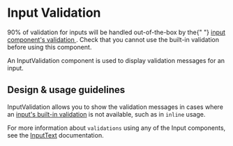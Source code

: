 
<Meta title="Components/Forms and Inputs/InputValidation/Docs" />

# Input Validation

<Banner type="warning" dismissible={false}>
  90% of validation for inputs will be handled out-of-the-box by the{" "}
  <a href="../?path=/docs/components-forms-and-inputs-inputtext--input-text/#validation-message">
    input component&apos;s validation
  </a>
  . Check that you cannot use the built-in validation before using this component.
</Banner>

An InputValidation component is used to display validation messages for an
input.

## Design & usage guidelines

InputValidation allows you to show the validation messages in cases where an
[input's built-in validation](../?path=/docs/components-forms-and-inputs-inputtext-docs--page#validation-message)
is not available, such as in `inline` usage.

For more information about `validations` using any of the Input components, see
the
[InputText](../?path=/docs/components-forms-and-inputs-inputtext-docs--page#validation-message)
documentation.
